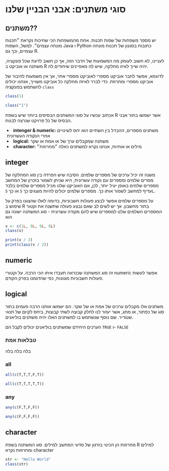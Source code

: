 # סוגי משתנים: אבני הבניין שלנו

## משתנים??

יש מספר משפחות של שפות תכנות. אחת מהמשפחות הכי שחיכות נקראת ״תכנות מונחה עצמים״. למשל,
השפות 
Java
ו
Python
כתובות בסגנון של תכנות מונחה עצמיים, וכך גם 
R.

לעניינו, לא חשוב לעומק מה המשמעות של הדבר הזה, 
אך כן חשוב לדעת שכל פונקציה, משתנה או אוביקט ב
R 
יהיה שייך לאיזו מחלקה, שיש לה מאפיינים שיחודים לה.

<!-- TODO להוסיף קישור לסרטון שמסביר יותר על מה זה תכנות מונחה עצמים -->

לדוגמא, אפשר לחבר אוביקט מספרי לאוביקט מספרי אחר, אך אין משמעות לחיבור של אוביקט מספרי ומחרוזת. כדי לברר לאיזה
מחלקה כל אוביקט משוייך, אנחנו יכולים להשתמש בפונקציה 
`class`

```r
class(1)
```

```r
class("1")
```

אכתוב עכשיו על סוגי המשתנים הבסיסים ביותר שיש בשפת 
R
אשר ישמשו בתור אבני הבסיס של כל פרויקט שנרצה לבנות.


<li style="margin-left: 5px;">
**intenger & numeric:** משתנים מספרים, ההבדל בין השתיים הוא יחס לשינויים אחרי הנקודה העשרונית
</li>
<li style="margin-left: 5px;">
**logical:** משתנה שמקבלים ערך של או אמת או שקר
</li>
<li style="margin-left: 5px;">
**character:** מילים או אותיות, אנחנו נקרא למשתנים כאלה ״מחרוזות״
</li>

## integer

משנה זה יכיל ערכים של מספרים שלמים. הסיבה שיש הפרדה בין סוג המחלקה של מסרים שלמים ומספרים עם נקודה עשרונית, היא שניתן לשמור בזכרון של המחשב מספרים שלמים באופן יעיל יותר, לכן, אם האוביקט שלנו מכיל מספרים שלמים בלבד עדיף למחשב לשמור אותו כך. מספרים שלמים יכולים להיות מוצגים כך `5` או כך
`5L`.

על מספרים שלמים אפשר לבצע פעולות חשבוניות, בדומה לאלו שהצגנו בפרק על שימוש ב
R
בתור מחשבון.
אך יש לשים לב שאם נבצע פעולה שתשנה את וקטור המספרים השלמים שלנו למספרים שיש להם מקודה עשרונית - סוג המשתנה ישונה גם הוא

```r
v <- c(1L, 9L, 9L, 6L)
class(v)
```

```r
print(v / 2)
print(class(v / 2))
```




## numeric

זה סוג המשתנה שכנראה תעבדו איתו הכי הרבה. על וקטורי
numeric
אפשר לעשות פעולות חשבוניות מגוונות, כפי שהדגמנו בפרק הקודם.

## logical

משתנים אלו מקבלים ערכים של אמת או של שקר. הם ישמשו אותנו הרבה פעמים בתור סוג של כפתור, או מתג, אשר יעזור לנו לחלק קבוצה לשתי קבוצות, ביחס לקיום של תנאי שנגדיר.
שם נוסף שנשתמש בו למשתנים האלו יהיה משתנים בוליאנים.

הערכים היחידם שמשתנים בוליאנים יכולים לקבל הם
`TRUE`
ו- 
`FALSE`

### טבלאות אמת

בלה בלה בלה

### all

```r
all(c(T,T,T,F,T))
```

```r
all(c(T,T,T,T,T))
```


### any

```r
any(c(F,T,F,F))
```

```r
any(c(F,F,F,F))
```

## character

מחרוזות הן הכינוי בזרגון של מדעי המחשב למילים. סוג המשתנה בשפת
R
למילים ומחרוזות נקרא 
character

```r
str <- "Hello World"
class(str)
```


